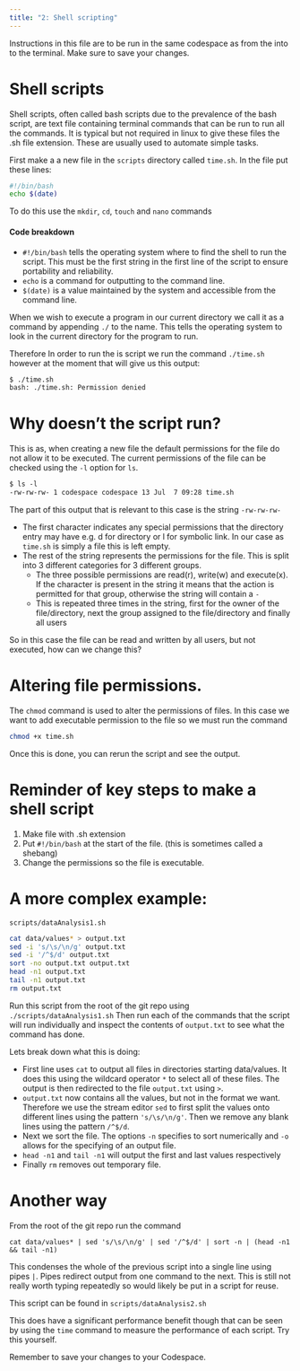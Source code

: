 ```yaml
---
title: "2: Shell scripting"
---
```


:::{.callout-important}
Instructions in this file are to be run in the same codespace as from the into to the terminal. Make sure to save your changes.
:::

# Shell scripts
Shell scripts, often called bash scripts due to the prevalence of the bash script, are text file containing terminal commands that can be run to run all the commands. It is typical but not required in linux to give these files the .sh file extension. These are usually used to automate simple tasks.

First make a a new file in the `scripts` directory called `time.sh`. In the file put these lines:

``` bash
#!/bin/bash
echo $(date)
```
::: {.callout-tip}
To do this use the `mkdir`, `cd`, `touch` and `nano` commands
:::

#### Code breakdown 
* `#!/bin/bash` tells the operating system where to find the shell to run the script. This must be the first string in the first line of the script to ensure portability and reliability.
* `echo` is a command for outputting to the command line.
* `$(date)` is a value maintained by the system and accessible from the command line.

When we wish to execute a program in our current directory we call it as a command by appending `./` to the name. This tells the operating system to look in the current directory for the program to run.

Therefore In order to run the is script we run the command `./time.sh` however at the moment that will give us this output:
``` default
$ ./time.sh
bash: ./time.sh: Permission denied
```

# Why doesn't the script run?
This is as, when creating a new file the default permissions for the file do not allow it to be executed. The current permissions of the file can be checked using the `-l` option for `ls`.
```default
$ ls -l
-rw-rw-rw- 1 codespace codespace 13 Jul  7 09:28 time.sh
```
The part of this output that is relevant to this case is the string `-rw-rw-rw-`

* The first character indicates any special permissions that the directory entry may have e.g. d for directory or l for symbolic link. In our case as `time.sh` is simply a file this is left empty.
* The rest of the string represents the permissions for the file. This is split into 3 different categories for 3 different groups.
    * The three possible permissions are read(r), write(w) and execute(x). If the character is present in the string it means that the action is permitted for that group, otherwise the string will contain a `-`
    * This is repeated three times in the string, first for the owner of the file/directory, next the group assigned to the file/directory and finally all users

So in this case the file can be read and written by all users, but not executed, how can we change this?

# Altering file permissions.
The `chmod` command is used to alter the permissions of files. In this case we want to add executable permission to the file so we must run the command 
``` bash
chmod +x time.sh
```
Once this is done, you can rerun the script and see the output.

# Reminder of key steps to make a shell script

1. Make file with .sh extension
2. Put `#!/bin/bash` at the start of the file. (this is sometimes called a shebang)
3. Change the permissions so the file is executable.

# A more complex example:
`scripts/dataAnalysis1.sh`
``` bash
cat data/values* > output.txt
sed -i 's/\s/\n/g' output.txt 
sed -i '/^$/d' output.txt 
sort -no output.txt output.txt
head -n1 output.txt
tail -n1 output.txt
rm output.txt
```
Run this script from the root of the git repo using `./scripts/dataAnalysis1.sh` Then run each of the commands that the script will run individually and inspect the contents of `output.txt` to see what the command has done.

Lets break down what this is doing:

* First line uses `cat` to output all files in directories starting data/values. It does this using the wildcard operator `*` to select all of these files. The output is then redirected to the file `output.txt` using `>`.
* `output.txt` now contains all the values, but not in the format we want. Therefore we use the stream editor `sed` to first split the values onto different lines using the pattern `'s/\s/\n/g'`. Then we remove any blank lines using the pattern `/^$/d`. 
* Next we sort the file. The options `-n` specifies to sort numerically and `-o` allows for the specifying of an output file.
* `head -n1` and `tail -n1` will output the first and last values respectively 
* Finally `rm` removes out temporary file.

# Another way
From the root of the git repo run the command 

`cat data/values* | sed 's/\s/\n/g' | sed '/^$/d' | sort -n | (head -n1 && tail -n1)`

This condenses the whole of the previous script into a single line using pipes `|`. Pipes redirect output from one command to the next. This is still not really worth typing repeatedly so would likely be put in a script for reuse. 

This script can be found in `scripts/dataAnalysis2.sh`

This does have a significant performance benefit though that can be seen by using the `time` command to measure the performance of each script. Try this yourself.

:::{.callout-important}
Remember to save your changes to your Codespace.
:::
